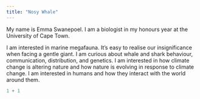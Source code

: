 ```yaml
---
title: "Nosy Whale"
---
```


My name is Emma Swanepoel. I am a biologist in my honours year at the University of Cape Town.

I am interested in marine megafauna. It's easy to realise our insignificance when facing a gentle giant. I am curious about whale and shark behaviour, communication, distribution, and genetics. I am interested in how climate change is altering nature and how nature is evolving in response to climate change. I am interested in humans and how they interact with the world around them.

```r
1 + 1
```

